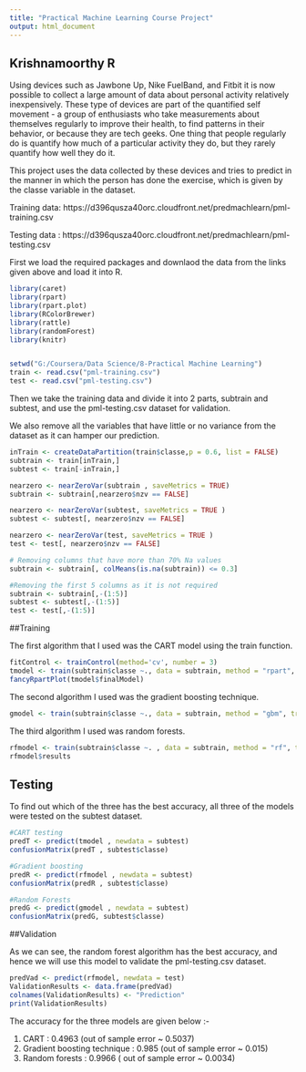 ```yaml
---
title: "Practical Machine Learning Course Project"
output: html_document
---
```



## Krishnamoorthy R

Using devices such as Jawbone Up, Nike FuelBand, and Fitbit it is now possible to collect a large amount of data about personal activity relatively inexpensively. These type of devices are part of the quantified self movement - a group of enthusiasts who take measurements about themselves regularly to improve their health, to find patterns in their behavior, or because they are tech geeks. One thing that people regularly do is quantify how much of a particular activity they do, but they rarely quantify how well they do it. 

This project uses the data collected by these devices and tries to predict in the manner in which the person has done the exercise, which is given by the classe variable in the dataset.

Training data: https://d396qusza40orc.cloudfront.net/predmachlearn/pml-training.csv

Testing data : https://d396qusza40orc.cloudfront.net/predmachlearn/pml-testing.csv

First we load the required packages and downlaod the data from the links given above and load it into R.

```r
library(caret)
library(rpart)
library(rpart.plot)
library(RColorBrewer)
library(rattle)
library(randomForest)
library(knitr)


setwd("G:/Coursera/Data Science/8-Practical Machine Learning")
train <- read.csv("pml-training.csv")
test <- read.csv("pml-testing.csv")
```

Then we take the training data and divide it into 2 parts, subtrain and subtest, and use the pml-testing.csv dataset for validation.

We also remove all the variables that have little or no variance from the dataset as it can hamper our prediction.

```r
inTrain <- createDataPartition(train$classe,p = 0.6, list = FALSE)
subtrain <- train[inTrain,]
subtest <- train[-inTrain,]

nearzero <- nearZeroVar(subtrain , saveMetrics = TRUE)
subtrain <- subtrain[,nearzero$nzv == FALSE]

nearzero <- nearZeroVar(subtest, saveMetrics = TRUE )
subtest <- subtest[, nearzero$nzv == FALSE]

nearzero <- nearZeroVar(test, saveMetrics = TRUE )
test <- test[, nearzero$nzv == FALSE]

# Removing columns that have more than 70% Na values
subtrain <- subtrain[, colMeans(is.na(subtrain)) <= 0.3]

#Removing the first 5 columns as it is not required
subtrain <- subtrain[,-(1:5)]
subtest <- subtest[,-(1:5)]
test <- test[,-(1:5)]
```
##Training

The first algorithm that I used was the CART model using the train function.

```r
fitControl <- trainControl(method='cv', number = 3)
tmodel <- train(subtrain$classe ~., data = subtrain, method = "rpart", trControl = fitControl)
fancyRpartPlot(tmodel$finalModel)


```

The second algorithm I used was the gradient boosting technique.

```r
gmodel <- train(subtrain$classe ~., data = subtrain, method = "gbm", trControl = fitControl)
```

The third algorithm I used was random forests.

```r
rfmodel <- train(subtrain$classe ~. , data = subtrain, method = "rf", trControl = fitControl, ntree = 100)
rfmodel$results
```

## Testing
To find out which of the three has the best accuracy, all three of the models were tested on the subtest dataset.

```r

#CART testing
predT <- predict(tmodel , newdata = subtest)
confusionMatrix(predT , subtest$classe)

#Gradient boosting
predR <- predict(rfmodel , newdata = subtest)
confusionMatrix(predR , subtest$classe)

#Random Forests
predG <- predict(gmodel , newdata = subtest)
confusionMatrix(predG, subtest$classe)
```



##Validation

As we can see, the random forest algorithm has the best accuracy, and hence we will use this model to validate the pml-testing.csv dataset.

```r
predVad <- predict(rfmodel, newdata = test)
ValidationResults <- data.frame(predVad)
colnames(ValidationResults) <- "Prediction"
print(ValidationResults)
```


The accuracy for the three models are given below :- 

1. CART : 0.4963 (out of sample error ~ 0.5037)
2. Gradient boosting technique : 0.985 (out of sample error ~ 0.015)
3. Random forests : 0.9966 ( out of sample error ~ 0.0034)

























